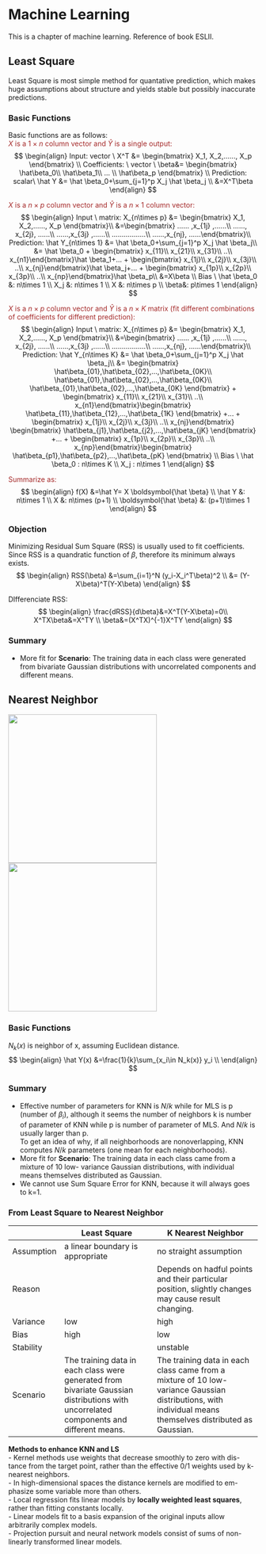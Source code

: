 # Machine Learning  
This is a chapter of machine learning. Reference of book ESLII.  

## Least Square  
Least Square is most simple method for quantative prediction, which makes huge assumptions about structure and yields stable but possibly inaccurate predictions.  
  
### Basic Functions   
Basic functions are as follows:  
<span style="color:brown">$X$ is a $1\times n$ column vector and $\hat Y$ is a single output: </span>  
$$
\begin{align}
Input: vector \ X^T &= \begin{bmatrix} X_1, X_2,......, X_p \end{bmatrix}  \\
Coefficients: \ vector \ \beta&= \begin{bmatrix} \hat\beta_0\\ \hat\beta_1\\ ... \\ \hat\beta_p \end{bmatrix} \\
Prediction: scalar\ \hat Y &= \hat \beta_0+\sum_{j=1}^p X_j \hat \beta_j \\
&=X^T\beta
\end{align}
$$

<span style="color:brown">$X$ is a $n\times p$ column vector and $\hat Y$ is a $n\times 1$ column vector: </span>   
$$
\begin{align}
Input \ matrix: X_{n\times p} &= \begin{bmatrix}
X_1, X_2,......, X_p \end{bmatrix}\\
&=\begin{bmatrix}
...... ,x_{1j} ,......\\
......, x_{2j}, ......\\
......,x_{3j} ,......\\
.................\\
......,x_{nj}, ......\end{bmatrix}\\
Prediction: \hat Y_{n\times 1} &= \hat \beta_0+\sum_{j=1}^p X_j \hat \beta_j\\
&= \hat \beta_0 + \begin{bmatrix}
x_{11}\\
x_{21}\\
x_{31}\\
..\\
x_{n1}\end{bmatrix}\hat \beta_1+... + \begin{bmatrix}
x_{1j}\\
x_{2j}\\
x_{3j}\\
..\\
x_{nj}\end{bmatrix}\hat \beta_j+... + \begin{bmatrix}
x_{1p}\\
x_{2p}\\
x_{3p}\\
..\\
x_{np}\end{bmatrix}\hat \beta_p\\
&=X\beta \\
Bias \ \hat \beta_0 &: n\times 1 \\
X_j &: n\times 1 \\
X &: n\times p \\
\beta&: p\times 1
\end{align}
$$ 
    
<span style="color:brown">$X$ is a $n\times p$ column vector and $\hat Y$ is a $n\times K$ matrix (fit different combinations of coefficients for different prediction): </span>  
$$
\begin{align}
Input \ matrix: X_{n\times p} &= \begin{bmatrix}
X_1, X_2,......, X_p \end{bmatrix}\\
&=\begin{bmatrix}
...... ,x_{1j} ,......\\
......, x_{2j}, ......\\
......,x_{3j} ,......\\
.................\\
......,x_{nj}, ......\end{bmatrix}\\
Prediction: \hat Y_{n\times K} &= \hat \beta_0+\sum_{j=1}^p X_j \hat \beta_j\\
&=  \begin{bmatrix} \hat\beta_{01},\hat\beta_{02},...,\hat\beta_{0K}\\ \hat\beta_{01},\hat\beta_{02},...,\hat\beta_{0K}\\ \hat\beta_{01},\hat\beta_{02},...,\hat\beta_{0K}  \end{bmatrix} + \begin{bmatrix}
x_{11}\\
x_{21}\\
x_{31}\\
..\\
x_{n1}\end{bmatrix}\begin{bmatrix} \hat\beta_{11},\hat\beta_{12},...,\hat\beta_{1K} \end{bmatrix}    +... + \begin{bmatrix}
x_{1j}\\
x_{2j}\\
x_{3j}\\
..\\
x_{nj}\end{bmatrix} \begin{bmatrix} \hat\beta_{j1},\hat\beta_{j2},...,\hat\beta_{jK} \end{bmatrix}   +... + \begin{bmatrix}
x_{1p}\\
x_{2p}\\
x_{3p}\\
..\\
x_{np}\end{bmatrix}\begin{bmatrix} \hat\beta_{p1},\hat\beta_{p2},...,\hat\beta_{pK} \end{bmatrix} \\
Bias \ \hat \beta_0 : n\times K \\
X_j : n\times 1
\end{align}
$$
    
<span style="color:brown">Summarize as: </span>  
$$
\begin{align}
f(X) &=\hat Y= X \boldsymbol{\hat \beta}  \\
\hat Y &: n\times 1 \\
X &: n\times (p+1) \\
\boldsymbol{\hat \beta} &: (p+1)\times 1
\end{align}
$$
   
### Objection  
Minimizing Residual Sum Square (RSS) is usually used to fit coefficients. Since RSS is a quandratic function of $\beta$, therefore its minimum always exists.  
$$
\begin{align}
RSS(\beta) &=\sum_{i=1}^N (y_i-X_i^T\beta)^2 \\
&= (Y-X\beta)^T(Y-X\beta)
\end{align}
$$
  
DIfferenciate RSS:  
$$
\begin{align}
\frac{dRSS}{d\beta}&=X^T(Y-X\beta)=0\\
X^TX\beta&=X^TY \\
\beta&=(X^TX)^{-1}X^TY
\end{align}
$$
  
### Summary 
- More fit for **Scenario**: The training data in each class were generated from bivariate Gaussian distributions with uncorrelated components and different means.

## Nearest Neighbor {#nearest-neighbor}  
<p float="left">
  <img src="imgs/15_knn.png" width="300" />
  <img src="imgs/1_knn.png" width="300" /> 
</p>
### Basic Functions  
$N_k(x)$ is neighbor of x, assuming Euclidean distance.  
$$
\begin{align}
\hat Y(x) &=\frac{1}{k}\sum_{x_i\in N_k(x)} y_i \\
\end{align}
$$
  
### Summary  
- Effective number of parameters for KNN is $N/k$ while for MLS is p (number of $\beta_i$), although it seems the number of neighbors k is number of parameter of KNN while p is number of parameter of MLS. And $N/k$ is usually larger than p.  
To get an idea of why, if all neighborhoods are nonoverlapping, KNN computes $N/k$ parameters (one mean for each neighborhoods).  
- More fit for **Scenario**: The training data in each class came from a mixture of 10 low- variance Gaussian distributions, with individual means themselves distributed as Gaussian.  
- We cannot use Sum Square Error for KNN, because it will always goes to k=1.  

### From Least Square to Nearest Neighbor  
|            | Least Square                                                                                                                           | K Nearest Neighbor                                                                                                                                          |
|------------|----------------------------------------------------------------------------------------------------------------------------------------|-------------------------------------------------------------------------------------------------------------------------------------------------------------|
| Assumption | a linear boundary is appropriate                                                                                                       | no straight assumption                                                                                                                                      |
| Reason     |                                                                                                                                        | Depends on hadful points and their particular position, slightly changes may cause result changing.                                                         |
| Variance   | low                                                                                                                                    | high                                                                                                                                                        |
| Bias       | high                                                                                                                                   | low                                                                                                                                                         |
| Stability  |                                                                                                                                        | unstable                                                                                                                                                    |
| Scenario   | The training data in each class were generated from bivariate Gaussian distributions with uncorrelated components and different means. | The training data in each class came from a mixture of 10 low- variance Gaussian distributions, with individual means themselves distributed as Gaussian.   |

  
**Methods to enhance KNN and LS**    
- Kernel methods use weights that decrease smoothly to zero with dis- tance from the target point, rather than the effective 0/1 weights used by k-nearest neighbors.  
- In high-dimensional spaces the distance kernels are modified to em-phasize some variable more than others.  
- Local regression fits linear models by **locally weighted least squares**, rather than fitting constants locally.  
- Linear models fit to a basis expansion of the original inputs allow arbitrarily complex models.   
- Projection pursuit and neural network models consist of sums of non-linearly transformed linear models.  
